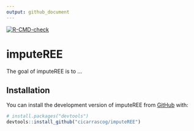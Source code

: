 ```yaml
---
output: github_document
---
```


<!-- README.md is generated from README.Rmd. Please edit that file -->

<!-- badges: start -->

[![R-CMD-check](https://github.com/cicarrascog/imputeREE/actions/workflows/R-CMD-check.yaml/badge.svg)](https://github.com/cicarrascog/imputeREE/actions/workflows/R-CMD-check.yaml)

<!-- badges: end -->

# imputeREE

<!-- badges: start -->

<!-- badges: end -->

The goal of imputeREE is to ...

## Installation

You can install the development version of imputeREE from
[GitHub](https://github.com/) with:

``` r
# install.packages("devtools")
devtools::install_github("cicarrascog/imputeREE")
```
